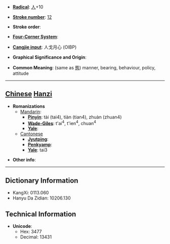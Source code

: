 * '''[[Wiktionary:Chinese radical index| Radical]]''': [[Wiktionary:Chinese radical index 人|人]]+10

* '''[[Wiktionary:Chinese total strokes index|Stroke number]]''': [[Wiktionary:Chinese total strokes index 12|12]]

* '''Stroke order''': 

* '''[[Wiktionary:Chinese four corner index|Four-Corner System]]''': 

* '''[[Wiktionary:Chinese Cangjie index|Cangjie input]]''': 人戈月心 (OIBP)

* '''Graphical Significance and Origin''': 

* '''Common Meaning''': (same as [[態]]) manner, bearing, behaviour, policy, attitude

----

== [[Chinese]] [[Hanzi]] ==

* '''Romanizations'''
** [[Mandarin]]:
*** '''[[Pinyin]]''': tài (tai4), tiàn (tian4), zhuàn (zhuan4)
*** '''[[Wade-Giles]]''': t'ai<sup>4</sup>, t'ien<sup>4</sup>, chuan<sup>4</sup>
*** '''[[Yale]]''': 
**[[Cantonese]]
***'''[[Jyutping]]''':
***'''[[Penkyamp]]''': 
***'''[[Yale]]''': tai3

* '''Other info''': 

----

== Dictionary Information ==

* KangXi: 0113.060
* Hanyu Da Zidian: 10206.130

== Technical Information ==

* '''Unicode''':
** Hex: 3477
** Decimal: 13431